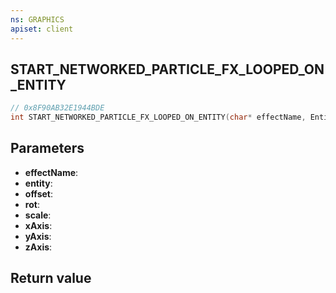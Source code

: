 ```yaml
---
ns: GRAPHICS
apiset: client
---
```

## START_NETWORKED_PARTICLE_FX_LOOPED_ON_ENTITY

```c
// 0x8F90AB32E1944BDE
int START_NETWORKED_PARTICLE_FX_LOOPED_ON_ENTITY(char* effectName, Entity entity, Vector3 offset, Vector3 rot, float scale, BOOL xAxis, BOOL yAxis, BOOL zAxis);
```


## Parameters
* **effectName**:
* **entity**:
* **offset**:
* **rot**:
* **scale**:
* **xAxis**:
* **yAxis**:
* **zAxis**:

## Return value
